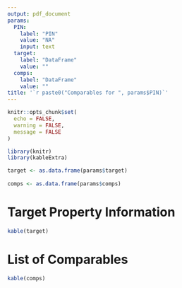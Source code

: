 ```yaml
---
output: pdf_document
params:
  PIN:
    label: "PIN"
    value: "NA"
    input: text
  target:
    label: "DataFrame"
    value: ""  
  comps:
    label: "DataFrame"
    value: ""
title: '`r paste0("Comparables for ", params$PIN)`'
---
```


```r
knitr::opts_chunk$set(
  echo = FALSE,
  warning = FALSE,
  message = FALSE
)

library(knitr)
library(kableExtra)

target <- as.data.frame(params$target)
                        
comps <- as.data.frame(params$comps)
```

# Target Property Information

```r
kable(target)
```

# List of Comparables

```r
kable(comps)
```

